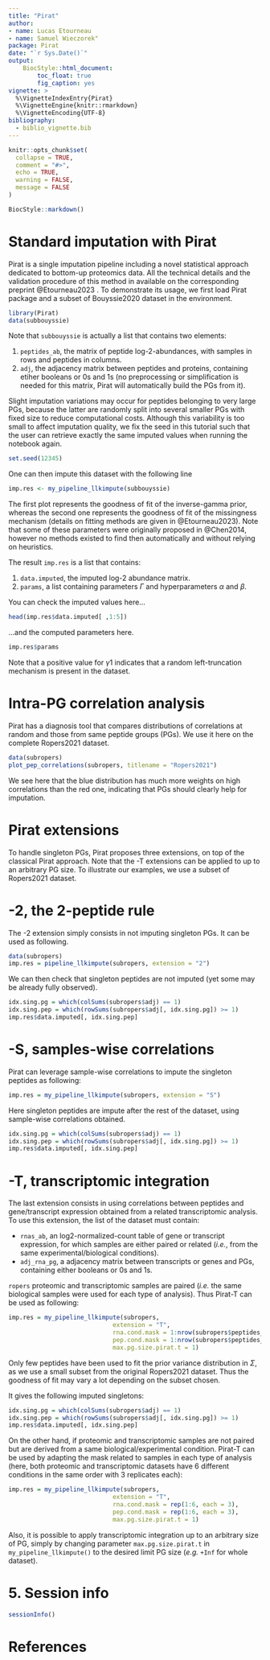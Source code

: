 ```yaml
---
title: "Pirat"
author: 
- name: Lucas Etourneau
- name: Samuel Wieczorek"
package: Pirat
date: "`r Sys.Date()`"
output:
    BiocStyle::html_document:
        toc_float: true
        fig_caption: yes
vignette: >
  %\VignetteIndexEntry{Pirat}
  %\VignetteEngine{knitr::rmarkdown}
  %\VignetteEncoding{UTF-8}
bibliography:
  - biblio_vignette.bib
---
```


```r
knitr::opts_chunk$set(
  collapse = TRUE,
  comment = "#>",
  echo = TRUE,
  warning = FALSE,
  message = FALSE
)
```


```r
BiocStyle::markdown()
```



# Standard imputation with Pirat

Pirat is a single imputation pipeline including a novel statistical approach dedicated to bottom-up proteomics data. All the technical details and the validation procedure of this method in available on the corresponding preprint @Etourneau2023 .
To demonstrate its usage, we first load Pirat package and a subset of Bouyssie2020 dataset in the environment.

```r
library(Pirat)
data(subbouyssie)
```

Note that `subbouyssie` is actually a list that contains two elements:

1. `peptides_ab`, the matrix of peptide log-2-abundances, with samples in rows and peptides in columns.
2. `adj`, the adjacency matrix between peptides and proteins, containing etiher booleans or 0s and 1s (no preprocessing or simplification is needed for this matrix, Pirat will automatically build the PGs from it).

Slight imputation variations may occur for peptides belonging to very large PGs, because the latter are randomly split into several smaller PGs with fixed size to reduce computational costs. Although this variability is too small to affect imputation quality, we fix the seed in this tutorial such that the user can retrieve exactly the same imputed values when running the notebook again.
```r
set.seed(12345)
```

One can then impute this dataset with the following line

```r
imp.res <- my_pipeline_llkimpute(subbouyssie)
```

The first plot represents the goodness of fit of the inverse-gamma prior, whereas the second one
represents the goodness of fit of the missingness mechanism (details on fitting methods are given in @Etourneau2023). Note that some of these parameters were originally proposed in @Chen2014, however no methods existed to find then automatically and without relying on heuristics.

The result `imp.res` is a list that contains:

1. `data.imputed`, the imputed log-2 abundance matrix.
2. `params`, a list containing parameters $\Gamma$ and hyperparameters $\alpha$ and $\beta$.

You can check the imputed values here...

```r
head(imp.res$data.imputed[ ,1:5])
```

...and the computed parameters here.

```r
imp.res$params
```
Note that a positive value for $\gamma1$ indicates that a random left-truncation mechanism
is present in the dataset.

# Intra-PG correlation analysis

Pirat has a diagnosis tool that compares distributions of correlations at random and those from same peptide groups (PGs).
We use it here on the complete Ropers2021 dataset.

```r
data(subropers)
plot_pep_correlations(subropers, titlename = "Ropers2021")
```
 We see here that the blue distribution has much more weights on high correlations than the red one,
 indicating that PGs should clearly help for imputation.
 
# Pirat extensions
 
To handle singleton PGs, Pirat proposes three extensions, on top of the classical Pirat approach.
Note that the -T extensions can be applied to up to an arbitrary PG size.
To illustrate our examples, we use a subset of Ropers2021 dataset.
 
# -2, the 2-peptide rule
 
The -2 extension simply consists in not imputing singleton PGs. It can be used as following.

```r
data(subropers)
imp.res = pipeline_llkimpute(subropers, extension = "2")
```

We can then check that singleton peptides are not imputed (yet some may be already fully observed).

```r
idx.sing.pg = which(colSums(subropers$adj) == 1)
idx.sing.pep = which(rowSums(subropers$adj[, idx.sing.pg]) >= 1)
imp.res$data.imputed[, idx.sing.pep]
```

# -S, samples-wise correlations

Pirat can leverage sample-wise correlations to impute the singleton peptides as following:

```r
imp.res = my_pipeline_llkimpute(subropers, extension = "S")
```

Here singleton peptides are impute after the rest of the dataset, using sample-wise correlations obtained.

```r
idx.sing.pg = which(colSums(subropers$adj) == 1)
idx.sing.pep = which(rowSums(subropers$adj[, idx.sing.pg]) >= 1)
imp.res$data.imputed[, idx.sing.pep]
```

# -T, transcriptomic integration

The last extension consists in using correlations between peptides and gene/transcript expression obtained from a related transcriptomic analysis. To use this extension, the list of the dataset must contain:

* `rnas_ab`, an log2-normalized-count table of gene or transcript expression, for which samples are either paired or related (*i.e.*, from the same experimental/biological conditions).
* `adj_rna_pg`, a adjacency matrix between transcripts or genes and PGs, containing either booleans or 0s and 1s.

`ropers` proteomic and transcriptomic samples are paired (*i.e.* the same biological samples were used for each type of analysis). Thus Pirat-T can be used as following:

```r
imp.res = my_pipeline_llkimpute(subropers,
                             extension = "T",
                             rna.cond.mask = 1:nrow(subropers$peptides_ab),
                             pep.cond.mask = 1:nrow(subropers$peptides_ab),
                             max.pg.size.pirat.t = 1)
```

Only few peptides have been used to fit the prior variance distribution in $\Sigma$, as we use a small subset from the original Ropers2021 dataset. Thus the goodness of fit may vary a lot depending on the subset chosen.

It gives the following imputed singletons:

```r
idx.sing.pg = which(colSums(subropers$adj) == 1)
idx.sing.pep = which(rowSums(subropers$adj[, idx.sing.pg]) >= 1)
imp.res$data.imputed[, idx.sing.pep]
```

On the other hand, if proteomic and transcriptomic samples are not paired but are derived from a same biological/experimental condition. Pirat-T can be used by adapting the mask related to samples in each type of analysis (here, both proteomic and transcriptomic datasets have 6 different conditions in the same order with 3 replicates each):

```r
imp.res = my_pipeline_llkimpute(subropers,
                             extension = "T",
                             rna.cond.mask = rep(1:6, each = 3),
                             pep.cond.mask = rep(1:6, each = 3),
                             max.pg.size.pirat.t = 1)
```

Also, it is possible to apply transcriptomic integration up to an arbitrary size of PG, simply by 
changing parameter `max.pg.size.pirat.t` in `my_pipeline_llkimpute()` to the desired limit PG size (*e.g.* `+Inf` for whole dataset).

# 5. Session info

```r
sessionInfo()
```

# References





